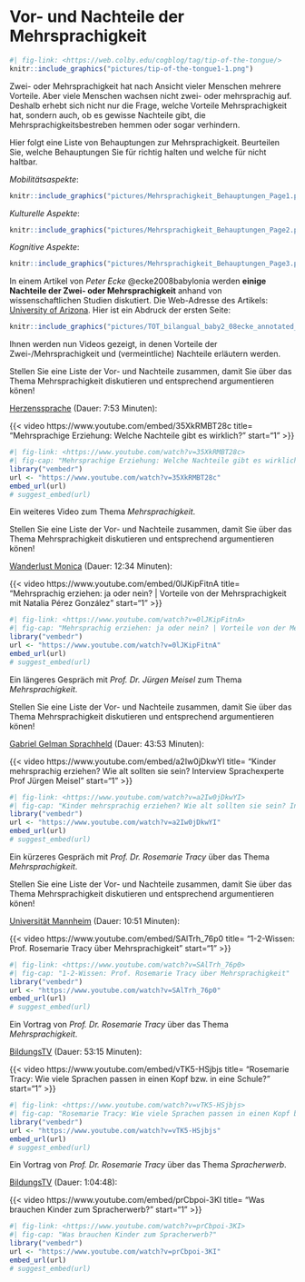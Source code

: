 # Vor- und Nachteile der Mehrsprachigkeit {#sec-bilingual}

```r
#| fig-link: <https://web.colby.edu/cogblog/tag/tip-of-the-tongue/>
knitr::include_graphics("pictures/tip-of-the-tongue1-1.png")
```

Zwei- oder Mehrsprachigkeit hat nach Ansicht vieler Menschen mehrere Vorteile. Aber viele Menschen wachsen nicht zwei- oder mehrsprachig auf. Deshalb erhebt sich nicht nur die Frage, welche Vorteile Mehrsprachigkeit hat, sondern auch, ob es gewisse Nachteile gibt, die Mehrsprachigkeitsbestreben hemmen oder sogar verhindern.

::: rmdrobot
Hier folgt eine Liste von Behauptungen zur Mehrsprachigkeit. Beurteilen Sie, welche Behauptungen Sie für richtig halten und welche für nicht haltbar.

*Mobilitätsaspekte*:

```r
knitr::include_graphics("pictures/Mehrsprachigkeit_Behauptungen_Page1.png")
```

*Kulturelle Aspekte*:

```r
knitr::include_graphics("pictures/Mehrsprachigkeit_Behauptungen_Page2.png")
```

*Kognitive Aspekte*:

```r
knitr::include_graphics("pictures/Mehrsprachigkeit_Behauptungen_Page3.png")
```
:::

In einem Artikel von *Peter Ecke* @ecke2008babylonia werden **einige Nachteile der Zwei- oder Mehrsprachigkeit** anhand von wissenschaftlichen Studien diskutiert. Die Web-Adresse des Artikels: [University of Arizona](http://www.u.arizona.edu/~eckep/Ecke%2008%20Kosten%20der%20MS.pdf). Hier ist ein Abdruck der ersten Seite:

```r
knitr::include_graphics("pictures/TOT_bilangual_baby2_08ecke_annotated_Page1.png")
```

::: rmdrobot
Ihnen werden nun Videos gezeigt, in denen Vorteile der Zwei-/Mehrsprachigkeit und (vermeintliche) Nachteile erläutern werden.

Stellen Sie eine Liste der Vor- und Nachteile zusammen, damit Sie über das Thema Mehrsprachigkeit diskutieren und entsprechend argumentieren könen!

[Herzenssprache](https://www.youtube.com/watch?v=35XkRMBT28c) (Dauer: 7:53 Minuten):

{{< video https://www.youtube.com/embed/35XkRMBT28c title= "Mehrsprachige Erziehung: Welche Nachteile gibt es wirklich?" start="1" >}}

```r
#| fig-link: <https://www.youtube.com/watch?v=35XkRMBT28c>
#| fig-cap: "Mehrsprachige Erziehung: Welche Nachteile gibt es wirklich?"
library("vembedr")
url <- "https://www.youtube.com/watch?v=35XkRMBT28c"
embed_url(url)
# suggest_embed(url)
```
:::

::: rmdrobot
Ein weiteres Video zum Thema *Mehrsprachigkeit*.

Stellen Sie eine Liste der Vor- und Nachteile zusammen, damit Sie über das Thema Mehrsprachigkeit diskutieren und entsprechend argumentieren könen!

[Wanderlust Monica](https://www.youtube.com/watch?v=0lJKipFitnA) (Dauer: 12:34 Minuten):

{{< video https://www.youtube.com/embed/0lJKipFitnA title= "Mehrsprachig erziehen: ja oder nein? | Vorteile von der Mehrsprachigkeit mit Natalia Pérez González" start="1" >}}

```r
#| fig-link: <https://www.youtube.com/watch?v=0lJKipFitnA>
#| fig-cap: "Mehrsprachig erziehen: ja oder nein? | Vorteile von der Mehrsprachigkeit mit Natalia Pérez González"
library("vembedr")
url <- "https://www.youtube.com/watch?v=0lJKipFitnA"
embed_url(url)
# suggest_embed(url)
```
:::

::: rmdrobot
Ein längeres Gespräch mit *Prof. Dr. Jürgen Meisel* zum Thema *Mehrsprachigkeit*.

Stellen Sie eine Liste der Vor- und Nachteile zusammen, damit Sie über das Thema Mehrsprachigkeit diskutieren und entsprechend argumentieren könen!

[Gabriel Gelman Sprachheld](https://www.youtube.com/watch?v=a2Iw0jDkwYI) (Dauer: 43:53 Minuten):

{{< video https://www.youtube.com/embed/a2Iw0jDkwYI title= "Kinder mehrsprachig erziehen? Wie alt sollten sie sein? Interview Sprachexperte Prof Jürgen Meisel" start="1" >}}

```r
#| fig-link: <https://www.youtube.com/watch?v=a2Iw0jDkwYI>
#| fig-cap: "Kinder mehrsprachig erziehen? Wie alt sollten sie sein? Interview Sprachexperte Prof Jürgen Meisel"
library("vembedr")
url <- "https://www.youtube.com/watch?v=a2Iw0jDkwYI"
embed_url(url)
# suggest_embed(url)
```
:::

::: rmdrobot
Ein kürzeres Gespräch mit *Prof. Dr. Rosemarie Tracy* über das Thema *Mehrsprachigkeit*.

Stellen Sie eine Liste der Vor- und Nachteile zusammen, damit Sie über das Thema Mehrsprachigkeit diskutieren und entsprechend argumentieren könen!

[Universität Mannheim](https://www.youtube.com/watch?v=SAlTrh_76p0) (Dauer: 10:51 Minuten):

{{< video https://www.youtube.com/embed/SAlTrh_76p0 title= "1-2-Wissen: Prof. Rosemarie Tracy über Mehrsprachigkeit" start="1" >}}

```r
#| fig-link: <https://www.youtube.com/watch?v=SAlTrh_76p0>
#| fig-cap: "1-2-Wissen: Prof. Rosemarie Tracy über Mehrsprachigkeit"
library("vembedr")
url <- "https://www.youtube.com/watch?v=SAlTrh_76p0"
embed_url(url)
# suggest_embed(url)
```
:::

::: rmdtip
Ein Vortrag von *Prof. Dr. Rosemarie Tracy* über das Thema *Mehrsprachigkeit*.

[BildungsTV](https://www.youtube.com/watch?v=vTK5-HSjbjs) (Dauer: 53:15 Minuten):

{{< video https://www.youtube.com/embed/vTK5-HSjbjs title= "Rosemarie Tracy: Wie viele Sprachen passen in einen Kopf bzw. in eine Schule?" start="1" >}}

```r
#| fig-link: <https://www.youtube.com/watch?v=vTK5-HSjbjs>
#| fig-cap: "Rosemarie Tracy: Wie viele Sprachen passen in einen Kopf bzw. in eine Schule?"
library("vembedr")
url <- "https://www.youtube.com/watch?v=vTK5-HSjbjs"
embed_url(url)
# suggest_embed(url)
```
:::

::: rmdtip
Ein Vortrag von *Prof. Dr. Rosemarie Tracy* über das Thema *Spracherwerb*.

[BildungsTV](https://www.youtube.com/watch?v=prCbpoi-3KI) (Dauer: 1:04:48):

{{< video https://www.youtube.com/embed/prCbpoi-3KI title= "Was brauchen Kinder zum Spracherwerb?" start="1" >}}

```r
#| fig-link: <https://www.youtube.com/watch?v=prCbpoi-3KI>
#| fig-cap: "Was brauchen Kinder zum Spracherwerb?"
library("vembedr")
url <- "https://www.youtube.com/watch?v=prCbpoi-3KI"
embed_url(url)
# suggest_embed(url)
```
:::
